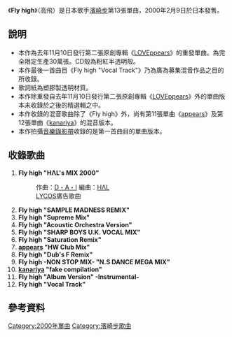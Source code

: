 {{Unreferenced|time=2019-08-30T09:40:47+00:00}}
{{expand language|en}}
{{Single infobox
| Name           = Fly high<br /><small>高飛</small>
| Cover          = Fly high ayu.png
| Artist         = [[濱崎步|濱崎步]]
| Album          = [[LOVEppears|LOVEppears]]
| A-side         = Fly high
| B-side         = 
| Released       = 2000年2月9日
| Format         = [[單曲|單曲]]
| Recorded       = 
| Genre          = [[日本流行音樂|日本流行音樂]]
| Length         = 78分13秒
| Label          = [[avex_trax|avex trax]]
| Writer         = [[濱崎步|濱崎步]]<br />[[長尾大|D・A・I]]
| Producer       = [[松浦勝人|松浦勝人]]
| Certification  = 
| Chart position = * 週間最高3名（[[Oricon|Oricon]]）
* 2000年2月度月間第12名（Oricon）
* 2000年度年間第89名（Oricon）
| Last single    = [[kanariya|kanariya]]<br /> （1999年）
| This single    = '''Fly high'''<br />（2000年）
| Next single    = [[vogue_(濱崎步單曲)|vogue]]<br />（2000年）
| Misc           = 
}}

《'''Fly high'''》（高飛）是日本歌手[[濱崎步|濱崎步]]第13張單曲，2000年2月9日於日本發售。

== 說明 ==

*本作為去年11月10日發行第二張原創專輯《[[LOVEppears|LOVEppears]]》的重發單曲。為完全限定生產30萬張。CD殼為粉紅半透明殼。
*本作最後一首曲目《Fly high "Vocal Track"》乃為廣為募集混音作品之目的所收錄。
*歌詞紙為塑膠製透明材質。
*本作除重發自去年11月10日發行第二張原創專輯《[[LOVEppears|LOVEppears]]》外的單曲版本未收錄於之後的精選輯之中。
*本作收錄的混音歌曲除了《Fly high》外，尚有第11張單曲《[[appears|appears]]》及第12張單曲《[[kanariya|kanariya]]》的混音版本。
*本作拍攝[[音樂錄影帶|音樂錄影帶]]收錄的是第一首曲目的單曲版本。

== 收錄歌曲 ==

#'''Fly high "HΛL's MIX 2000"'''
#:作曲：[[長尾大|D・A・I]] 編曲：[[HΛL|HΛL]]
#:[[LYCOS|LYCOS]]廣告歌曲
#'''Fly high "SAMPLE MADNESS REMIX"'''
#'''Fly high "Supreme Mix"'''
#'''Fly high "Acoustic Orchestra Version"'''
#'''Fly high "SHARP BOYS U.K. VOCAL MIX"'''
#'''Fly high "Saturation Remix"'''
#'''[[appears|appears]] "HW Club Mix"'''
#'''Fly high "Dub's F Remix"'''
#'''Fly high -NON STOP MIX- "N.S DANCE MEGA MIX"'''
#'''[[kanariya|kanariya]] "fake compilation"'''
#'''Fly high "Album Version" -Instrumental-'''
#'''Fly high "Vocal Track"'''

== 參考資料 ==
<references/>
{{Ayumi Hamasaki singles}}

[[Category:2000年單曲|Category:2000年單曲]]
[[Category:濱崎步歌曲|Category:濱崎步歌曲]]
